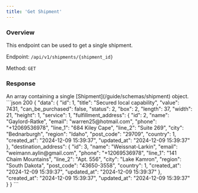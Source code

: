 ```yaml
---
title: 'Get Shipment'
---
```


### Overview

This endpoint can be used to get a single shipment.

Endpoint: `/api/v1/shipments/{shipment_id}`

Method: `GET`

### Response

<ResponseField name="data" type="array" required>
    An array containing a single [Shipment](/guide/schemas/shipment) object.
</ResponseField>

<RequestExample>

</RequestExample>

<ResponseExample>
    ```json 200
    {
        "data": {
            "id": 1,
            "title": "Secured local capability",
            "value": 7431,
            "can_be_purchased": false,
            "status": 2,
            "box": 2,
            "length": 37,
            "width": 21,
            "height": 1,
            "service": 1,
            "fulfillment_address": {
                "id": 2,
                "name": "Gaylord-Ratke",
                "email": "warren25@hotmail.com",
                "phone": "+12069536978",
                "line_1": "684 Kiley Cape",
                "line_2": "Suite 269",
                "city": "Bednarburgh",
                "region": "Idaho",
                "post_code": "29709",
                "country": 1,
                "created_at": "2024-12-09 15:39:37",
                "updated_at": "2024-12-09 15:39:37"
            },
            "destination_address": {
                "id": 3,
                "name": "Weissnat-Larkin",
                "email": "weimann.aylin@gmail.com",
                "phone": "+12069536978",
                "line_1": "141 Chaim Mountains",
                "line_2": "Apt. 556",
                "city": "Lake Kamron",
                "region": "South Dakota",
                "post_code": "43650-3558",
                "country": 1,
                "created_at": "2024-12-09 15:39:37",
                "updated_at": "2024-12-09 15:39:37"
            },
            "created_at": "2024-12-09 15:39:37",
            "updated_at": "2024-12-09 15:39:37"
        }
    }
    ```
</ResponseExample>